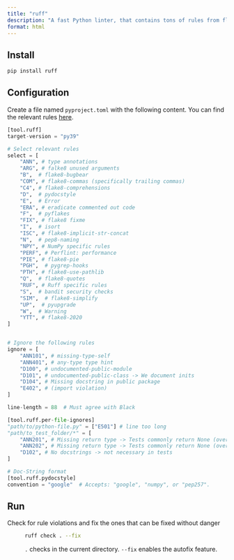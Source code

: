 ```yaml
---
title: "ruff"
description: "A fast Python linter, that contains tons of rules from flake8, pycodestyle, pep and black"
format: html
---
```


## Install

```bash
pip install ruff
```

## Configuration

Create a file named `pyproject.toml` with the following content. You can find the relevant rules [here](https://beta.ruff.rs/docs/rules/).

```python
[tool.ruff]
target-version = "py39"

# Select relevant rules
select = [
    "ANN", # type annotations
    "ARG", # falke8 unused arguments
    "B",  # flake8-bugbear
    "COM", # flake8-commas (specifically trailing commas)
    "C4", # flake8-comprehensions
    "D",  # pydocstyle
    "E",  # Error
    "ERA", # eradicate commented out code
    "F",  # pyflakes
    "FIX", # flake8 fixme
    "I",  # isort
    "ISC", # flake8-implicit-str-concat
    "N",  # pep8-naming
    "NPY", # NumPy specific rules
    "PERF", # Perflint: performance
    "PIE", # flake8-pie 
    "PGH",  # pygrep-hooks
    "PTH", # flake8-use-pathlib 
    "Q",  # flake8-quotes
    "RUF", # Ruff specific rules
    "S",  # bandit security checks 
    "SIM",  # flake8-simplify
    "UP",  # pyupgrade
    "W",  # Warning
    "YTT", # flake8-2020 
]


# Ignore the following rules
ignore = [
    "ANN101", # missing-type-self
    "ANN401", # any-type type hint
    "D100", # undocumented-public-module
    "D101", # undocumented-public-class -> We document inits
    "D104", # Missing docstring in public package
    "E402", # (import violation)
]

line-length = 88  # Must agree with Black

[tool.ruff.per-file-ignores]
"path/to/python-file.py" = ["E501"] # line too long 
"path/to_test_folder/*" = [
    "ANN201", # Missing return type -> Tests commonly return None (overkill)
    "ANN202", # Missing return type -> Tests commonly return None (overkill)
    "D102", # No docstrings -> not necessary in tests
] 

# Doc-String format
[tool.ruff.pydocstyle]
convention = "google"  # Accepts: "google", "numpy", or "pep257".
```

## Run

Check for rule violations and fix the ones that can be fixed without danger
: 
```bash
ruff check . --fix
```
`.` checks in the current directory.
`--fix` enables the autofix feature.
